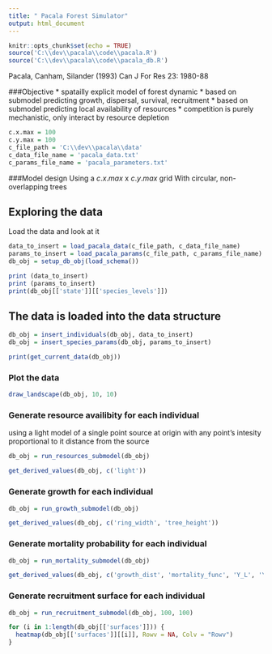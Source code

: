 ```yaml
---
title: " Pacala Forest Simulator"
output: html_document
---
```


```r
knitr::opts_chunk$set(echo = TRUE)
source('C:\\dev\\pacala\\code\\pacala.R')
source('C:\\dev\\pacala\\code\\pacala_db.R')
```

Pacala, Canham, Silander (1993) Can J For Res 23: 1980-88

###Objective
* spatailly explicit model of forest dynamic
* based on submodel predicting growth, dispersal, survival, recruitment
* based on submodel predicting local availability of resources
* competition is purely mechanistic, only interact by resource depletion

```r
c.x.max = 100
c.y.max = 100
c_file_path = 'C:\\dev\\pacala\\data'
c_data_file_name = 'pacala_data.txt'
c_params_file_name = 'pacala_parameters.txt'

```

###Model design
Using a $c.x.max$ x $c.y.max$ grid 
With circular, non-overlapping trees

## Exploring the data
Load the data and look at it
```r
data_to_insert = load_pacala_data(c_file_path, c_data_file_name)
params_to_insert = load_pacala_params(c_file_path, c_params_file_name)
db_obj = setup_db_obj(load_schema())
```
```r
print (data_to_insert)
print (params_to_insert)
print(db_obj[['state']][['species_levels']])
```


## The data is loaded into the data structure
```r
db_obj = insert_individuals(db_obj, data_to_insert)
db_obj = insert_species_params(db_obj, params_to_insert)
```
```r
print(get_current_data(db_obj))
```

### Plot the data
```r
draw_landscape(db_obj, 10, 10)
```

### Generate resource availibity for each individual
using a light model of a single point source at origin with any point's intesity proportional to it distance from the source
```r
db_obj = run_resources_submodel(db_obj)
```
```r
get_derived_values(db_obj, c('light'))
```

### Generate growth for each individual
```r
db_obj = run_growth_submodel(db_obj)
```
```r
get_derived_values(db_obj, c('ring_width', 'tree_height'))

```

### Generate mortality probability for each individual
```r
db_obj = run_mortality_submodel(db_obj)
```
```r
get_derived_values(db_obj, c('growth_dist', 'mortality_func', 'Y_L', 'Y_D'))
```

### Generate recruitment surface for each individual
```r
db_obj = run_recruitment_submodel(db_obj, 100, 100)
```
```r
for (i in 1:length(db_obj[['surfaces']])) {
  heatmap(db_obj[['surfaces']][[i]], Rowv = NA, Colv = "Rowv")
}  
```



